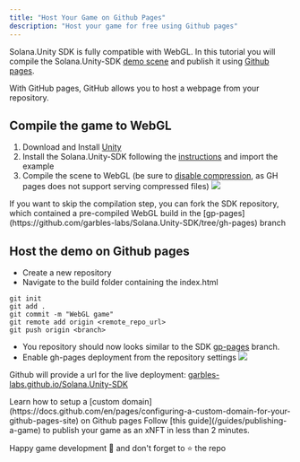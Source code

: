 ```yaml
---
title: "Host Your Game on Github Pages"
description: "Host your game for free using Github pages"
---
```


Solana.Unity SDK is fully compatible with WebGL. In this tutorial you will compile the Solana.Unity-SDK [demo scene](https://garbles-labs.github.io/Solana.Unity-SDK/) and publish it using [Github pages](https://pages.github.com/).

With GitHub pages, GitHub allows you to host a webpage from your repository.

## Compile the game to WebGL

1. Download and Install [Unity](https://unity3d.com/get-unity/download)
2. Install the Solana.Unity-SDK following the [instructions](https://github.com/garbles-labs/Solana.Unity-SDK#installation) and import the example
3. Compile the scene to WebGL (be sure to [disable compression](https://www.youtube.com/watch?v=2jjESP58jsA), as GH pages does not support serving compressed files)
   ![](/images/webgl.png)

<Card title="Skip the compilation step" icon="lightbulb" iconType="duotone">
  If you want to skip the compilation step, you can fork the SDK repository,
  which contained a pre-compiled WebGL build in the
  [gp-pages](https://github.com/garbles-labs/Solana.Unity-SDK/tree/gh-pages)
  branch
</Card>

## Host the demo on Github pages

- Create a new repository
- Navigate to the build folder containing the index.html

```shell
git init
git add .
git commit -m "WebGL game"
git remote add origin <remote_repo_url>
git push origin <branch>
```

- You repository should now looks similar to the SDK [gp-pages](https://github.com/garbles-labs/Solana.Unity-SDK/tree/gh-pages) branch.
- Enable gh-pages deployment from the repository settings
  ![](images/gh-pages-deply.png)

Github will provide a url for the live deployment: [garbles-labs.github.io/Solana.Unity-SDK](https://garbles-labs.github.io/Solana.Unity-SDK/)

<Card title="Custom domain" icon="lightbulb" iconType="duotone">
  Learn how to setup a [custom
  domain](https://docs.github.com/en/pages/configuring-a-custom-domain-for-your-github-pages-site)
  on Github pages
</Card>

<Card title="Publish your game as xNFT" icon="lightbulb" iconType="duotone">
  Follow [this guide](/guides/publishing-a-game) to publish your game as an xNFT
  in less than 2 minutes.
</Card>

Happy game development 🎈 and don't forget to ⭐ the repo
